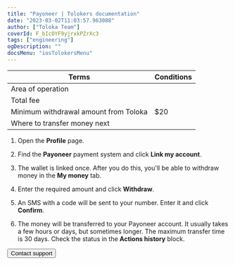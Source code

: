 ```yaml
---
title: "Payoneer | Tolokers documentation"
date: "2023-03-02T11:03:57.963088"
author: ["Toloka Team"]
coverId: F_bIcOYF9yjrxkPZrXc3
tags: ["engineering"]
ogDescription: ""
docsMenu: "iosTolokersMenu"
---
```



<PayoneerContent1/>

Terms | Conditions
----- | -----
Area of operation | <PayoneerTable3/>
Total fee | <PayoneerTable1/>
Minimum withdrawal amount from Toloka | $20
Where to transfer money next | <PayoneerTable2/>

<PayoneerContent2/>

1. Open the **Profile** page.

1. Find the **Payoneer** payment system and click **Link my account**.

1. The wallet is linked once. After you do this, you'll be able to withdraw money in the **My money** tab.

1. Enter the required amount and click **Withdraw**.

1. An SMS with a code will be sent to your number. Enter it and click **Confirm**.

1. The money will be transferred to your Payoneer account. It usually takes a few hours or days, but sometimes longer. The maximum transfer time is 30 days. Check the status in the **Actions history** block.

<PayoneerContent3/>

<Button themeColor="light" view="default" size="l" type="link" url="../troubleshooting/troubleshooting#money_withdrawal">Contact support</Button>
